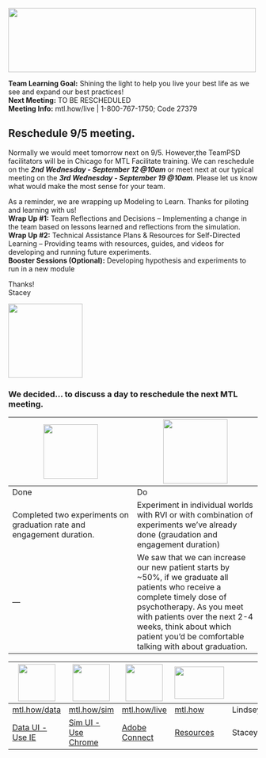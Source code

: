 <!-- MTL Logo, HTML img tag -->
<img src = "https://raw.githubusercontent.com/lzim/teampsd/teampsd_style/mtl_logo/mtl_testdontguess_sm.png"
     height = "130" width = "500"> 
 

**Team Learning Goal:** Shining the light to help you live your best life as we see and expand our best practices!  
**Next Meeting:** TO BE RESCHEDULED  
**Meeting Info:** mtl.how/live | 1-800-767-1750; Code 27379  

## Reschedule 9/5 meeting.  
Normally we would meet tomorrow next on 9/5. However,the TeamPSD facilitators will be in Chicago for MTL Facilitate training. We can reschedule on the ***2nd Wednesday - September 12 @10am*** or meet next at our typical meeting on the ***3rd Wednesday - September 19 @10am***.
Please let us know what would make the most sense for your team.  

As a reminder, we are wrapping up Modeling to Learn. Thanks for piloting and learning with us!    
**Wrap Up #1:** Team Reflections and Decisions – Implementing a change in the team based on lessons learned and reflections from the simulation.   
**Wrap Up #2:** Technical Assistance Plans & Resources for Self-Directed Learning – Providing teams with resources, guides, and videos for developing and running future experiments.  
**Booster Sessions (Optional):**  Developing hypothesis and experiments to run in a new module  

Thanks!  
Stacey

<!-- Learning Objectives Icon -->
<img src = "https://raw.githubusercontent.com/lzim/teampsd/hexagon_icons/np_star_778913_003F72.png"
     height = "150" width = "150">  

### We decided... to discuss a day to reschedule the next MTL meeting.

<img src = "https://raw.githubusercontent.com/lzim/teampsd/hexagon_icons/np_hexagon-check-mark_309690_003F72.png" height = "110" width = "110"> | <img src = "https://raw.githubusercontent.com/lzim/teampsd/hexagon_icons/np_synchronize_778914_003F72.png" height = "130" width = "130">
--- | ---
Done | Do
Completed two experiments on graduation rate and engagement duration. | Experiment in individual worlds with RVI or with combination of experiments we've already done (graudation and engagement duration)
--- | We saw that we can increase our new patient starts by ~50%, if we graduate all patients who receive a complete timely dose of psychotherapy. As you meet with patients over the next 2-4 weeks, think about which patient you'd be comfortable talking with about graduation.



<!-- Resources Links -->
<img src = "https://raw.githubusercontent.com/lzim/teampsd/hexagon_icons/np_bar-chart-decline_869492_0083BE.png" height = "75" width = "75"> | <img src = "https://raw.githubusercontent.com/lzim/teampsd/hexagon_icons/np_line-chart_544281_0083BE.png" height = "75" width = "75"> | <img src = "https://raw.githubusercontent.com/lzim/teampsd/hexagon_icons/np_feedback_546911_0083BE.png" height = "75" width = "75"> | <img src = "https://raw.githubusercontent.com/lzim/teampsd/teampsd_style/mtl_logo/mtl_how_sm.png" height = "65" width = "100"> | <img src = "https://raw.githubusercontent.com/lzim/teampsd/teampsd_style/teampsd_logo/va_team_psd_logo_sq_sm.png" height = "75" width = "100">
--- | --- | --- | --- | ---
[mtl.how/data](http://mtl.how/data) | [mtl.how/sim](http://mtl.how/sim) | [mtl.how/live](http://mtl.how/live) | [mtl.how](http://mtl.how) | Lindsey.Zimmerman@va.gov
[Data UI - Use IE](http://mtl.how/data) | [Sim UI - Use Chrome](http://mtl.how/sim) |   [Adobe Connect](http://mtl.how/live) | [Resources](http://mtl.how) | Stacey.Park2@va.gov 
